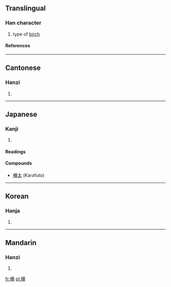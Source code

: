 {{see|桦}}

==Translingual==
===Han character===
{{Han char|rn=75|rad=木|as=12|sn=16|four=4495<sub>4</sub>|canj=木廿一十 (DTMJ)}}
# type of [[birch]]
====References====
{{Han ref|kx=0552.010|dkj=15497|dj=0940.060|hdz=21261.010|uh=6A3A|ud=27194|bh=BEEC|bd=48876}}

----
==Cantonese==
===Hanzi===
{{yue-hanzi|jyut=|y=wa6}}
# {{defn|Cantonese}}

----
==Japanese==
===Kanji===
{{ja-kanji|grade=|rs=木12}}
# {{defn|Japanese}} 
====Readings====
{{ja-readings|on=[[か]] (ka)|kun=[[かば]] (kaba)}}

====Compounds====
* [[樺太]] (Karafuto)

----
==Korean==
===Hanja===
{{ko-hanja|hangeul=[[화]]|eumhun=|rv=hwa|mr=hwa|y=hwa}}
# {{defn|Korean}}

----
==Mandarin==
===Hanzi===
{{cmn-hanzi|sim=桦|pin=[[huà]] ([[hua4]])|wg=hua<sup>4</sup>}}
# {{defn|Mandarin}}

[[fr:樺]]
[[pl:樺]]
